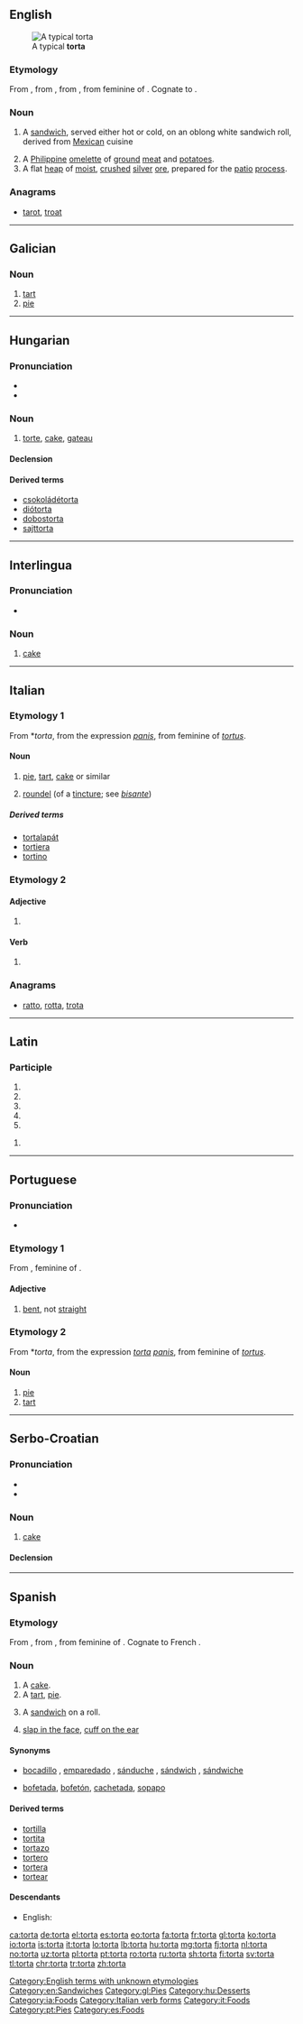 ==English==

[[File:TORTA DE HUEVO.jpg|thumb|A typical '''torta''']]

===Etymology===
From {{etyl|es|en}} {{m|es|torta}}, from {{etyl|VL.|en}} {{m|la|*torta}}, from {{m|la|torta||twisted}} {{m|la|panis||bread}}, from feminine of {{etyl|la|en}} {{m|la|tortus||twisted, folded over}}. Cognate to {{m|en|tart#Etymology 2|tart}}.

===Noun===
{{en-noun}}

# {{context|US|lang=en}} A [[sandwich]], served either hot or cold, on an oblong white sandwich roll, derived from [[Mexican]] cuisine
# A [[Philippine]] [[omelette]] of [[ground]] [[meat]] and [[potato]]es.
# A flat [[heap]] of [[moist]], [[crush]]ed [[silver]] [[ore]], prepared for the [[patio]] [[process]].

===Anagrams===
* [[tarot#English|tarot]], [[troat#English|troat]]

[[Category:English terms with unknown etymologies]]
[[Category:en:Sandwiches]]

----

==Galician==

===Noun===
{{gl-noun|f}}

# [[tart]]
# [[pie]]

[[Category:gl:Pies]]

----

==Hungarian==

===Pronunciation===
* {{hu-IPA}}
* {{hyphenation|tor|ta|lang=hu}}

===Noun===
{{hu-noun|pl=torták}}

# [[torte]], [[cake]], [[gateau]]

====Declension====
{{hu-decl-k-back|tort|á}}{{hu-pos-tok|tortá}}

====Derived terms====
* [[csokoládétorta]]
* [[diótorta]]
* [[dobostorta]]
* [[sajttorta]]

[[Category:hu:Desserts]]

----

==Interlingua==

===Pronunciation===
* {{IPA|/ˈtor.ta/|lang=ia}}

===Noun===
{{ia-noun|s}}

# [[cake]]

[[Category:ia:Foods]]

----

==Italian==

===Etymology 1===
From {{etyl|VL.|it}} *''torta'', from the expression {{term|torta|lang=la}} ''[[panis]]'', from feminine of {{etyl|la|it}} ''[[tortus]]''.

====Noun====
{{it-noun|f}}

# [[pie]], [[tart]], [[cake]] or similar
# {{context|heraldry|lang=it}} [[roundel]] (of a [[tincture]]; see ''[[bisante]]'')

=====Derived terms=====
* [[tortalapát]]
* [[tortiera]]
* [[tortino]]

===Etymology 2===

====Adjective====
{{head|it|adjective form}}

# {{feminine singular of|torto|lang=it}}

====Verb====
{{head|it|past participle form}}

# {{feminine singular past participle of|torcere|lang=it|nocat=1}}

===Anagrams===
* [[ratto#Italian|ratto]], [[rotta#Italian|rotta]], [[trota#Italian|trota]]

[[Category:Italian verb forms]]
[[Category:it:Foods]]

----

==Latin==

===Participle===
{{la-part-form|torta}}

# {{inflection of|tortus||nom|f|s|lang=la}}
# {{inflection of|tortus||nom|n|p|lang=la}}
# {{inflection of|tortus||acc|n|p|lang=la}}
# {{inflection of|tortus||voc|f|s|lang=la}}
# {{inflection of|tortus||voc|n|p|lang=la}}

{{la-part-form|tortā}}

# {{inflection of|tortus||abl|f|s|lang=la}}

----

==Portuguese==

===Pronunciation===
* {{a|PT}} {{IPA|/ˈtɔɾtɐ/|lang=pt}}

===Etymology 1===
From {{etyl|la|pt}} {{term|torta|lang=la}}, feminine of {{term|tortus|lang=la}}.

====Adjective====
{{head|pt|adjective|g=f|maculine|torto}}

# [[bent]], not [[straight]]

===Etymology 2===
From {{etyl|VL.|pt}} *''torta'', from the expression ''[[torta]]'' ''[[panis]]'', from feminine of {{etyl|la|pt}} ''[[tortus]]''.

====Noun====
{{pt-noun|f|tortas}}

# [[pie]]
# [[tart]]

[[Category:pt:Pies]]

----

==Serbo-Croatian==

===Pronunciation===
* {{IPA|/tôːrta/|lang=sh}}
* {{hyphenation|tor|ta|lang=sh}}

===Noun===
{{sh-noun|g=f|head=tȏrta|r|торта|то̑рта}}

# [[cake]]

====Declension====
{{sh-decl-noun
|tȏrta|torte
|torte|tȍrātā / tȏrtī
|torti|tortama
|tortu|torte
|torto|torte
|torti|tortama
|tortom|tortama
}}

----

==Spanish==

===Etymology===
From {{etyl|VL.|es}} {{m|la|*torta}}, from {{m|la|torta||twisted}} {{m|la|panis||bread}}, from feminine of {{etyl|la|es}} {{m|la|tortus||twisted, folded over}}. Cognate to French {{m|fr|tourte}}.

===Noun===
{{es-noun|f}}

# A [[cake]].
# A [[tart]], [[pie]].
# {{context|Mexico|lang=es}} A [[sandwich]] on a roll.
# {{context|Spain|colloquial|lang=es}} [[slap in the face]], [[cuff on the ear]]

====Synonyms====
* {{sense|sandwich}} [[bocadillo]] {{g|m}}, [[emparedado]] {{g|m}}, [[sánduche]] {{g|m}}, [[sándwich]] {{g|m}}, [[sándwiche]] {{g|m}}
* {{sense|slap}} [[bofetada]], [[bofetón]], [[cachetada]], [[sopapo]]

====Derived terms====
* [[tortilla]] {{g|f}}
* [[tortita]] {{g|f}}
* [[tortazo]] {{g|m}}
* [[tortero]] {{g|m}}
* [[tortera]] {{g|f}}
* [[tortear]] {{pos_v}}

====Descendants====
* English: {{l|en|torta}}

[[Category:es:Foods]]

[[ca:torta]]
[[de:torta]]
[[el:torta]]
[[es:torta]]
[[eo:torta]]
[[fa:torta]]
[[fr:torta]]
[[gl:torta]]
[[ko:torta]]
[[io:torta]]
[[is:torta]]
[[it:torta]]
[[lo:torta]]
[[lb:torta]]
[[hu:torta]]
[[mg:torta]]
[[fj:torta]]
[[nl:torta]]
[[no:torta]]
[[uz:torta]]
[[pl:torta]]
[[pt:torta]]
[[ro:torta]]
[[ru:torta]]
[[sh:torta]]
[[fi:torta]]
[[sv:torta]]
[[tl:torta]]
[[chr:torta]]
[[tr:torta]]
[[zh:torta]]